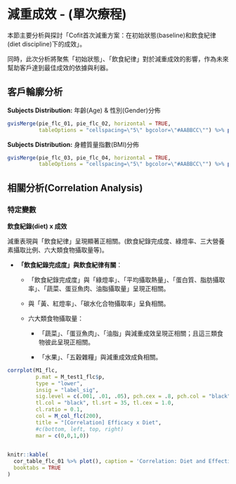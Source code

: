 # 減重成效 - (單次療程)

本節主要分析與探討「Cofit首次減重方案：在初始狀態(baseline)和飲食紀律(diet discipline)下的成效」。

同時，此次分析將聚焦「初始狀態」、「飲食紀律」對於減重成效的影響，作為未來幫助客戶達到最佳成效的依據與利器。


## 客戶輪廓分析 {#profile_ob}

**Subjects Distribution:** 年齡(Age) & 性別(Gender)分佈

```r
gvisMerge(pie_flc_01, pie_flc_02, horizontal = TRUE,
          tableOptions = "cellspacing=\"5\" bgcolor=\"#AABBCC\"") %>% plot()
```

**Subjects Distribution:** 身體質量指數(BMI)分佈

```r
gvisMerge(pie_flc_03, pie_flc_04, horizontal = TRUE,
          tableOptions = "cellspacing=\"5\" bgcolor=\"#AABBCC\"") %>% plot()

```


## 相關分析(Correlation Analysis) {#cor_ob}
### 特定變數 {#cor_ob_var_specific .unnumbered}

**飲食紀錄(diet) x 成效**

減重表現與「飲食紀律」呈現顯著正相關。(飲食紀錄完成度、綠燈率、三大營養素攝取比例、六大類食物攝取量等)。

-   **「飲食紀錄完成度」與飲食紀律有關**：

    -   「飲食紀錄完成度」與「綠燈率」、「平均攝取熱量」、「蛋白質、脂肪攝取率」、「蔬菜、蛋豆魚肉、油脂攝取量」呈現正相關。

    -   與「黃、紅燈率」、「碳水化合物攝取率」呈負相關。

    -   六大類食物攝取量：

        -   「蔬菜」、「蛋豆魚肉」、「油脂」與減重成效呈現正相關；且這三類食物彼此呈現正相關。

        -   「水果」、「五穀雜糧」與減重成效成負相關。

```r
corrplot(M1_flc,
         p.mat = M_test1_flc$p,
         type = "lower",
         insig = "label_sig",
         sig.level = c(.001, .01, .05), pch.cex = .8, pch.col = "black",
         tl.col = "black", tl.srt = 35, tl.cex = 1.0,
         cl.ratio = 0.1,
         col = M_col_flc(200),
         title = "[Correlation] Efficacy x Diet",
         #c(bottom, left, top, right)
         mar = c(0,0,1,0))
         

```

```r
knitr::kable(
  cor_table_flc_01 %>% plot(), caption = 'Correlation: Diet and Effectiveness',
  booktabs = TRUE
)

```


